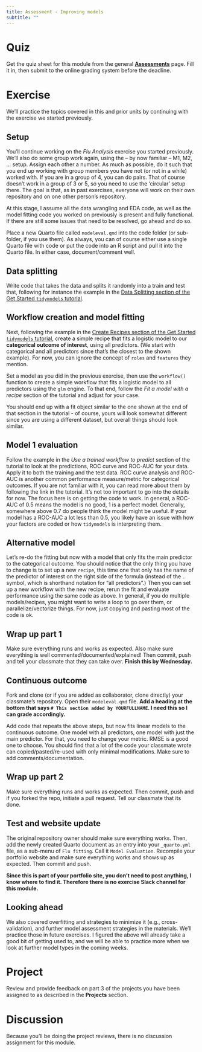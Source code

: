 ```yaml
---
title: Assessment - Improving models
subtitle: ""
---
```


# Quiz

Get the quiz sheet for this module from the general [**Assessments**](../../courseinfo/Course_Assessments.qmd) page. Fill it in, then submit to the online grading system before the deadline.

# Exercise

We'll practice the topics covered in this and prior units by continuing with the exercise we started previously.

## Setup

You'll continue working on the *Flu Analysis* exercise you started previously. We'll also do some group work again, using the -- by now familiar -- M1, M2, ... setup. Assign each other a number. As much as possible, do it such that you end up working with group members you have not (or not in a while) worked with. If you are in a group of 4, you can do pairs. That of course doesn't work in a group of 3 or 5, so you need to use the 'circular' setup there. The goal is that, as in past exercises, everyone will work on their own repository and on one other person's repository.

At this stage, I assume all the data wrangling and EDA code, as well as the model fitting code you worked on previously is present and fully functional. If there are still some issues that need to be resolved, go ahead and do so.

Place a new Quarto file called `modeleval.qmd` into the code folder (or sub-folder, if you use them). As always, you can of course either use a single Quarto file with code or put the code into an R script and pull it into the Quarto file. In either case, document/comment well.

## Data splitting

Write code that takes the data and splits it randomly into a train and test that, following for instance the example in the [Data Splitting section of the Get Started `tidymodels` tutorial](https://www.tidymodels.org/start/recipes/).

## Workflow creation and model fitting

Next, following the example in the [Create Recipes section of the Get Started `tidymodels` tutorial](https://www.tidymodels.org/start/recipes/), create a simple recipe that fits a logistic model to our **categorical outcome of interest**, using all predictors. (We start with categorical and all predictors since that's the closest to the shown example). For now, you can ignore the concept of `roles` and `features` they mention.

Set a model as you did in the previous exercise, then use the `workflow()` function to create a simple workflow that fits a logistic model to all predictors using the `glm` engine. To that end, follow the *Fit a model with a recipe* section of the tutorial and adjust for your case.

You should end up with a fit object similar to the one shown at the end of that section in the tutorial - of course, yours will look somewhat different since you are using a different dataset, but overall things should look similar.

## Model 1 evaluation

Follow the example in the *Use a trained workflow to predict* section of the tutorial to look at the predictions, ROC curve and ROC-AUC for your data. Apply it to both the training and the test data. ROC curve analysis and ROC-AUC is another common performance measure/metric for categorical outcomes. If you are not familiar with it, you can read more about them by following the link in the tutorial. It's not too important to go into the details for now. The focus here is on getting the code to work. In general, a ROC-AUC of 0.5 means the model is no good, 1 is a perfect model. Generally, somewhere above 0.7 do people think the model might be useful. If your model has a ROC-AUC a lot less than 0.5, you likely have an issue with how your factors are coded or how `tidymodels` is interpreting them.

## Alternative model

Let's re-do the fitting but now with a model that only fits the main predictor to the categorical outcome. You should notice that the only thing you have to change is to set up a new `recipe`, this time one that only has the name of the predictor of interest on the right side of the formula (instead of the `.` symbol, which is shorthand notation for "all predictors".) Then you can set up a new workflow with the new recipe, rerun the fit and evaluate performance using the same code as above. In general, if you do multiple models/recipes, you might want to write a loop to go over them, or parallelize/vectorize things. For now, just copying and pasting most of the code is ok.

## Wrap up part 1

Make sure everything runs and works as expected. Also make sure everything is well commented/documented/explained! Then commit, push and tell your classmate that they can take over. **Finish this by Wednesday.**

## Continuous outcome

Fork and clone (or if you are added as collaborator, clone directly) your classmate's repository. Open their `modeleval.qmd` file. **Add a heading at the bottom that says `# This section added by YOURFULLNAME`. I need this so I can grade accordingly.**

Add code that repeats the above steps, but now fits linear models to the continuous outcome. One model with all predictors, one model with just the main predictor. For that, you need to change your metric. RMSE is a good one to choose. You should find that a lot of the code your classmate wrote can copied/pasted/re-used with only minimal modifications. Make sure to add comments/documentation.

## Wrap up part 2

Make sure everything runs and works as expected. Then commit, push and if you forked the repo, initiate a pull request. Tell our classmate that its done.

## Test and website update

The original repository owner should make sure everything works. Then, add the newly created Quarto document as an entry into your `_quarto.yml` file, as a sub-menu of `Flu fitting`. Call it `Model Evaluation`. Recompile your portfolio website and make sure everything works and shows up as expected. Then commit and push.

**Since this is part of your portfolio site, you don't need to post anything, I know where to find it. Therefore there is no exercise Slack channel for this module.**

## Looking ahead

We also covered overfitting and strategies to minimize it (e.g., cross-validation), and further model assessment strategies in the materials. We'll practice those in future exercises. I figured the above will already take a good bit of getting used to, and we will be able to practice more when we look at further model types in the coming weeks.

# Project

Review and provide feedback on part 3 of the projects you have been assigned to as described in the **Projects** section.

# Discussion

Because you'll be doing the project reviews, there is no discussion assignment for this module.

<!-- Find a peer-reviewed paper where the authors use one or several of the approaches covered this week, and discuss if the authors properly explain and justify why they are doing what they are doing, and why you think what they are doing is or is not a good approach given their stated objective(s). -->

<!-- Post your discussion (with link to paper) by Wednesday, then read at least one other paper posted by your classmates and comment on it. -->
